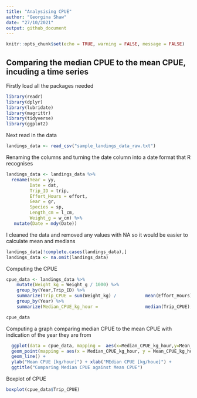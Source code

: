 ```yaml
---
title: "Analysising CPUE"
author: "Georgina Shaw"
date: "27/10/2021"
output: github_document
---
```


```r
knitr::opts_chunk$set(echo = TRUE, warning = FALSE, message = FALSE)
```



## Comparing the median CPUE to the mean CPUE, incuding a time series

Firstly load all the packages needed
```r
library(readr)
library(dplyr)
library(lubridate)
library(magrittr)
library(tidyverse)
library(ggplot2)
```

Next read in the data 
```r
landings_data <- read_csv("sample_landings_data_raw.txt")
```

Renaming the columns and turning the date column into a date format that R recognises
```r
landings_data <- landings_data %>%
  rename(Year = yy,
         Date = dat,
         Trip_ID = trip,
         Effort_Hours = effort,
         Gear = gr,
         Species = sp,
         Length_cm = l_cm,
         Weight_g = w_cm) %>%
   mutate(Date = mdy(Date)) 
```  



I cleaned the data and removed any values with NA so it would be easier to calculate mean and medians 
```r
landings_data[!complete.cases(landings_data),]
landings_data <- na.omit(landings_data)
```

Computing the CPUE 
```r
cpue_data <- landings_data %>% 
    mutate(Weight_kg = Weight_g / 1000) %>%
    group_by(Year,Trip_ID) %>% 
    summarize(Trip_CPUE = sum(Weight_kg) /           mean(Effort_Hours)) %>% 
    group_by(Year) %>% 
    summarize(Median_CPUE_kg_hour =                  median(Trip_CPUE), Mean_CPUE_kg_hour =           mean(Trip_CPUE), Trip_CPUE = Trip_CPUE) 
```
```r
cpue_data
```

Computing a graph comparing median CPUE to the mean CPUE with indication of the year they are from
```r
  ggplot(data = cpue_data, mapping =  aes(x=Median_CPUE_kg_hour,y=Mean_CPUE_kg_hour)) +
  geom_point(mapping = aes(x = Median_CPUE_kg_hour, y = Mean_CPUE_kg_hour, color = Year)) +
  geom_line() + 
  ylab("Mean CPUE [kg/hour]") + xlab("MEdian CPUE [kg/houe]") +
  ggtitle("Comparing Median CPUE against Mean CPUE") 
```

Boxplot of CPUE
```r
boxplot(cpue_data$Trip_CPUE)
```